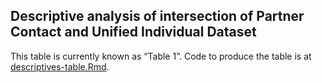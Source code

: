 
## Descriptive analysis of intersection of Partner Contact and Unified Individual Dataset

This table is currently known as "Table 1". Code to produce the table is at 
[descriptives-table.Rmd](https://github.com/kantorlab/rtp-network/blob/69a8cf06cb5f135cb524847e0c5e35e5600eb546/descriptives-table.Rmd).


